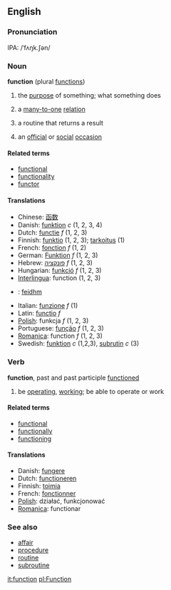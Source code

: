 ==English==

===Pronunciation===
IPA: /ˈfʌŋk.ʃən/

===Noun===
'''function''' (plural [[functions]])

#the [[purpose]] of something; what something does
# {{mathematics}} a [[many-to-one]] [[relation]]
# {{computing}} a routine that returns a result
#an [[official]] or [[social]] [[occasion]]

====Related terms====
*[[functional]]
*[[functionality]]
*[[functor]]

====Translations====
*Chinese: [[函数]]
*Danish: [[funktion]] ''c'' (1, 2, 3, 4)
*Dutch: [[functie]] ''f'' (1, 2, 3)
*Finnish: [[funktio]] (1, 2, 3); [[tarkoitus]] (1)
*French: [[fonction]] ''f'' (1, 2)
*German: [[Funktion]] ''f'' (1, 2, 3)
*Hebrew: [[פונקציה]] ''f'' (1, 2, 3)
*Hungarian: [[funkció]] ''f'' (1, 2, 3)
*[[Interlingua]]: function (1, 2, 3)
*{{ga}}: [[feidhm]]
*Italian: [[funzione]] ''f'' (1)
*Latin: [[functio]] ''f''
*[[Polish]]: funkcja ''f'' (1, 2, 3)
*Portuguese: [[função]] ''f'' (1, 2, 3)
*[[Romanica]]: function ''f'' (1, 2, 3)
*Swedish: [[funktion]] ''c'' (1,2,3), [[subrutin]] ''c'' (3)

===Verb===
'''function''', past and past participle [[functioned]]

# be [[operating]], [[working]]; be able to operate or work

====Related terms====
*[[functional]]
*[[functionally]]
*[[functioning]]

====Translations====
*Danish: [[fungere]]
*Dutch: [[functioneren]]
*Finnish: [[toimia]]
*French: [[fonctionner]]
*[[Polish]]: działać, funkcjonować
*[[Romanica]]: functionar

===See also===
*[[affair]]
*[[procedure]]
*[[routine]]
*[[subroutine]]

[[it:function]]
[[pl:Function]]